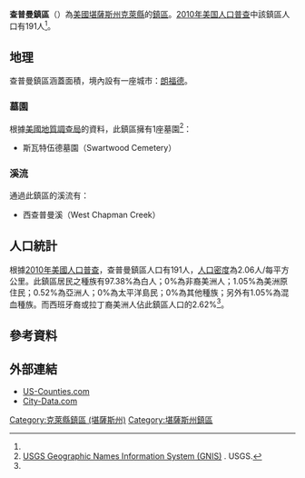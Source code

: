 {{noteTA
|G1=USState
}}
{{Infobox settlement
|official_name = 查普曼鎮區
|native_name = Chapman Township
|settlement_type = 鎮區
|image_map = Map highlighting Chapman Township, Clay County, Kansas.svg
|map_caption = 查普曼鎮區在克萊縣的位置
|coordinates_display = inline,title
|coordinates_region = US-KS
|subdivision_type = [[世界政區索引|國家]]
|subdivision_name = [[美国|美国]]
|subdivision_type1 = [[美國行政區劃|州]]
|subdivision_name1 = [[堪薩斯州|堪薩斯州]]
|subdivision_type2 = [[堪萨斯州行政区划|縣]]
|subdivision_name2 = [[克萊縣_(堪薩斯州)|克萊縣]]
|area_total_km2 = 93
|area_land_km2 = 92.92
|area_water_km2 = 0.08
|area_total_sq_mi = 35.91
|area_land_sq_mi = 35.88
|area_water_sq_mi = 0.03
|area_water_percent = 0.09
|population_as_of = [[2010年美国人口普查|2010]]
|population_footnotes = <ref name="Census 2010">{{cite web| url=http://factfinder2.census.gov| title=Race, Hispanic or Latino, Age, and Housing Occupancy: 2010 Census Redistricting Data (Public Law 94-171) Summary File (QT-PL), Chapman township, Clay County, Kansas| publisher=U.S. Census Bureau, American FactFinder 2| accessdate=2016-04-22| archive-date=2013-09-11| archive-url=https://web.archive.org/web/20130911234518/http://factfinder2.census.gov/| dead-url=no}}</ref>
|population_total = 191
|population_density_km2 = auto
|elevation_footnotes = 
|elevation_m = 412
|elevation_ft = 1352
|latd = 39
|latm = 10
|lats = 45
|latNS = N
|longd = 97
|longm = 19
|longs = 01
|longEW = W
|postal_code_type =
|postal_code = 
|blank_name = [[地名信息系统|GNIS]] ID
|blank_info = [http://geonames.usgs.gov/pls/gnispublic/f?p=gnispq:3:::NO::P3_FID:0476299 0476299]
|website = 
|footnotes = 
}}

'''查普曼鎮區'''（{{lang-en|'''Chapman Township'''}}）為[[美國|美國]][[堪薩斯州|堪薩斯州]][[克萊縣_(堪薩斯州)|克萊縣]]的[[行政鎮區|鎮區]]。[[2010年美国人口普查|2010年美国人口普查]]中該鎮區人口有191人<ref name="Census 2010"/>。

==地理==
查普曼鎮區涵蓋面積{{convert|93|km2|sqmi}}，境內設有一座城市：[[朗福德_(堪薩斯州)|朗福德]]。

===墓園===
根據[[美國地質調查局|美國地質調查局]]的資料，此鎮區擁有1座墓園<ref>[http://geonames.usgs.gov/domestic/index.html USGS Geographic Names Information System (GNIS)] {{Wayback|url=http://geonames.usgs.gov/domestic/index.html |date=20190428150204 }}. USGS.</ref>：
*斯瓦特伍德墓園（Swartwood Cemetery）

===溪流===
通過此鎮區的溪流有：
*西查普曼溪（West Chapman Creek）

==人口統計==
根據[[2010年美國人口普查|2010年美國人口普查]]，查普曼鎮區人口有191人，[[人口密度|人口密度]]為2.06人/每平方公里。此鎮區居民之種族有97.38%為白人；0%為非裔美洲人；1.05%為美洲原住民；0.52%為亞洲人；0%為太平洋島民；0%為其他種族；另外有1.05%為混血種族。而西班牙裔或拉丁裔美洲人佔此鎮區人口的2.62%<ref name="Census 2010"/>。

==參考資料==
{{reflist}}

==外部連結==
* [https://web.archive.org/web/20080723112151/http://www.us-counties.com/localgov/kansas.html US-Counties.com]
* [http://www.city-data.com/township/Chapman-Clay-KS.html City-Data.com] {{Wayback|url=http://www.city-data.com/township/Chapman-Clay-KS.html |date=20121021201044 }}

{{克萊縣 (堪薩斯州)}}

{{DEFAULTSORT:Chapman}}
[[Category:克萊縣鎮區_(堪薩斯州)|Category:克萊縣鎮區 (堪薩斯州)]]
[[Category:堪薩斯州鎮區|Category:堪薩斯州鎮區]]